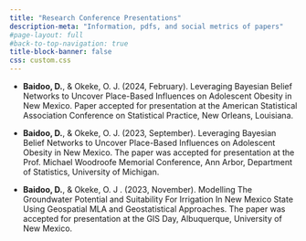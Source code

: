 ```yaml
---
title: "Research Conference Presentations"
description-meta: "Information, pdfs, and social metrics of papers"
#page-layout: full
#back-to-top-navigation: true
title-block-banner: false
css: custom.css
---
```

:::{#posts}

- **Baidoo, D.**, & Okeke, O. J. (2024, February). Leveraging Bayesian Belief Networks to Uncover Place-Based Influences on Adolescent Obesity in New Mexico. Paper accepted for presentation at the American Statistical Association Conference on Statistical Practice, New Orleans, Louisiana.

- **Baidoo, D.**, & Okeke, O. J. (2023, September). Leveraging Bayesian Belief Networks to Uncover Place-Based Influences on Adolescent Obesity in New Mexico. The paper was accepted for presentation at the Prof. Michael Woodroofe Memorial Conference, Ann Arbor, Department of Statistics, University of Michigan.

- **Baidoo, D.**, & Okeke, O. J . (2023, November). Modelling The Groundwater Potential and Suitability For Irrigation In
New Mexico State Using Geospatial MLA and Geostatistical Approaches. The paper was accepted for presentation at
the GIS Day, Albuquerque, University of New Mexico.
:::